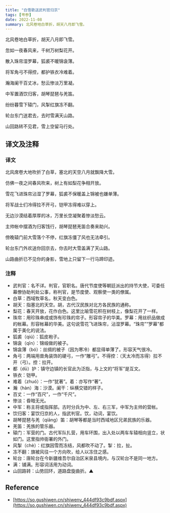 ```yaml
---
title: "白雪歌送武判官归京"
tags: [岑参]
date: 2022-11-08
summary: 北风卷地白草折，胡天八月即飞雪。
---
```


北风卷地白草折，胡天八月即飞雪。

忽如一夜春风来，千树万树梨花开。

散入珠帘湿罗幕，狐裘不暖锦衾薄。

将军角弓不得控，都护铁衣冷难着。

瀚海阑干百丈冰，愁云惨淡万里凝。

中军置酒饮归客，胡琴琵琶与羌笛。

纷纷暮雪下辕门，风掣红旗冻不翻。

轮台东门送君去，去时雪满天山路。

山回路转不见君，雪上空留马行处。

## 译文及注释

### 译文

北风席卷大地吹折了白草，塞北的天空八月就飘降大雪。

仿佛一夜之间春风吹来，树上有如梨花争相开放。

雪花飞进珠帘沾湿了罗幕，狐裘不保暖盖上锦被也嫌单薄。

将军战士们冷得拉不开弓，铠甲冻得难以穿上。

无边沙漠结着厚厚的冰，万里长空凝聚着惨淡愁云。

主帅帐中摆酒为归客饯行，胡琴琵琶羌笛合奏来助兴。

傍晚辕门前大雪落个不停，红旗冻僵了风也无法牵引。

轮台东门外欢送你回京去，你去时大雪盖满了天山路。

山路曲折已不见你的身影，雪地上只留下一行马蹄印迹。

### 注释

- 武判官：名不详。判官，官职名。唐代节度使等朝廷派出的持节大使，可委任幕僚协助判处公事，称判官，是节度使、观察使一类的僚属。
- 白草：西域牧草名，秋天变白色。
- 胡天：指塞北的天空。胡，古代汉民族对北方各民族的通称。
- 梨花：春天开放，花作白色。这里比喻雪花积在树枝上，像梨花开了一样。
- 珠帘：用珍珠串成或饰有珍珠的帘子。形容帘子的华美。罗幕：用丝织品做成的帐幕。形容帐幕的华美。这句说雪花飞进珠帘，沾湿罗幕。“珠帘”“罗幕”都属于美化的说法。
- 狐裘（qiú）：狐皮袍子。
- 锦衾（qīn）：锦缎做的被子。
- 锦衾薄（bó）：丝绸的被子（因为寒冷）都显得单薄了。形容天气很冷。
- 角弓：两端用兽角装饰的硬弓，一作“雕弓”。不得控：（天太冷而冻得）拉不开（弓）。控：拉开。
- 都（dū）护：镇守边镇的长官此为泛指，与上文的“将军”是互文。
- 铁衣：铠甲。
- 难着（zhuó）：一作“犹著”。着：亦写作“著”。
- 瀚（hàn）海：沙漠。阑干：纵横交错的样子。
- 百丈：一作“百尺”，一作“千尺”。
- 惨淡：昏暗无光。
- 中军：称主将或指挥部。古时分兵为中、左、右三军，中军为主帅的营帐。
- 饮归客：宴饮归京的人，指武判官。饮，动词，宴饮。
- 胡琴琵琶与羌（qiāng）笛：胡琴等都是当时西域地区兄弟民族的乐器。
- 羌笛：羌族的管乐器。
- 辕门：军营的门。古代军队扎营，用车环围，出入处以两车车辕相向竖立，状如门。这里指帅衙署的外门。
- 风掣（chè）：红旗因雪而冻结，风都吹不动了。掣：拉，扯。
- 冻不翻：旗被风往一个方向吹，给人以冻住之感。
- 轮台：唐轮台在今新疆维吾尔自治区米泉县境内，与汉轮台不是同一地方。
- 满：铺满。形容词活用为动词。
- 山回路转：山势回环，道路盘旋曲折。▲

## Reference

- [https://so.gushiwen.cn/shiwenv_444df93c9bdf.aspx](https://so.gushiwen.cn/shiwenv_444df93c9bdf.aspx)